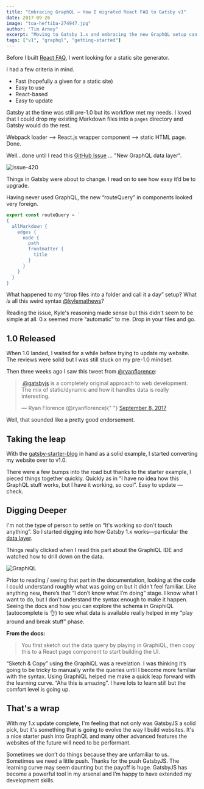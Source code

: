 ```yaml
---
title: "Embracing GraphQL — How I migrated React FAQ to Gatsby v1"
date: 2017-09-26
image: "toa-heftiba-274947.jpg"
author: "Tim Arney"
excerpt: "Moving to Gatsby 1.x and embracing the new GraphQL setup can be daunting but the effort is going to payoff"
tags: ["v1", "graphql", "getting-started"]
---
```


Before I built [React FAQ](https://reactfaq.site/), I went looking for a static
site generator.

I had a few criteria in mind.

- Fast (hopefully a given for a static site)
- Easy to use
- React-based
- Easy to update

Gatsby at the time was still pre-1.0 but its workflow met my needs. I loved that
I could drop my existing Markdown files into a `pages` directory and Gatsby
would do the rest.

Webpack loader —> React.js wrapper component —> static HTML page. Done.

Well...done until I read this
[GitHub Issue](https://github.com/gatsbyjs/gatsby/issues/420) … "New GraphQL
data layer".

![issue-420](issue-420.png)

Things in Gatsby were about to change. I read on to see how easy it’d be to
upgrade.

Having never used GraphQL, the new “routeQuery” in components looked very
foreign.

```javascript
export const routeQuery = `
{
  allMarkdown {
    edges {
      node {
        path
        frontmatter {
          title
        }
      }
    }
  }
}
```

What happened to my “drop files into a folder and call it a day” setup? What
_is_ all this weird syntax [@kylemathews](https://twitter.com/kylemathews)?

Reading the issue, Kyle's reasoning made sense but this didn't seem to be simple
at all. 0.x seemed more “automatic” to me. Drop in your files and go.

## 1.0 Released

When 1.0 landed, I waited for a while before trying to update my website. The
reviews were solid but I was still stuck on my pre-1.0 mindset.

Then three weeks ago I saw this tweet from
[@ryanflorence](https://twitter.com/ryanflorence):

<blockquote class="twitter-tweet" data-lang="en">
  <p lang="en" dir="ltr">
    .<a href="https://twitter.com/gatsbyjs">@gatsbyjs</a> is a completely
    original approach to web development. The mix of static/dynamic and how it
    handles data is really interesting.
  </p>
  &mdash; Ryan Florence (@ryanflorence){" "}
  <a href="https://twitter.com/ryanflorence/status/906233888560758784">
    September 8, 2017
  </a>
</blockquote>

Well, that sounded like a pretty good endorsement.

## Taking the leap

With the [gatsby-starter-blog](https://github.com/gatsbyjs/gatsby-starter-blog)
in hand as a solid example, I started converting my website over to v1.0.

There were a few bumps into the road but thanks to the starter example, I pieced
things together quickly. Quickly as in “I have no idea how this GraphQL stuff
works, but I have it working, so cool”. Easy to update — check.

## Digging Deeper

I'm not the type of person to settle on “It's working so don't touch anything”.
So I started digging into how Gatsby 1.x works—particular the
[data layer](/tutorial/part-four/#data-in-gatsby).

Things really clicked when I read this part about the GraphiQL IDE and watched
how to drill down on the data.

![GraphiQL](graphiql.gif)

Prior to reading / seeing that part in the documentation, looking at the code I
could understand roughly what was going on but it didn’t feel familiar. Like
anything new, there’s that “I don’t know what I’m doing” stage. I know what I
want to do, but I don’t understand the syntax enough to make it happen. Seeing
the docs and how you can explore the schema in GraphiQL (autocomplete is 👌) to
see what data is available really helped in my “play around and break stuff”
phase.

**From the docs:**

> You first sketch out the data query by playing in GraphiQL, then copy this to
> a React page component to start building the UI.

“Sketch & Copy” using the GraphiQL was a revelation. I was thinking it’s going
to be tricky to manually write the queries until I become more familiar with the
syntax. Using GraphiQL helped me make a quick leap forward with the learning
curve. “Aha this is amazing”. I have lots to learn still but the comfort level
is going up.

## That's a wrap

With my 1.x update complete, I'm feeling that not only was GatsbyJS a solid
pick, but it's something that is going to evolve the way I build websites. It's
a nice starter push into GraphQL and many other advanced features the websites
of the future will need to be performant.

Sometimes we don’t do things because they are unfamiliar to us. Sometimes we
need a little push. Thanks for the push GatsbyJS. The learning curve may seem
daunting but the payoff is huge. GatsbyJS has become a powerful tool in my
arsenal and I’m happy to have extended my development skills.

